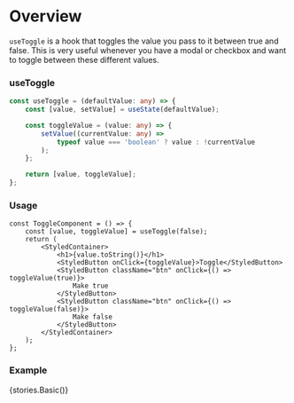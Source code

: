 
<Meta title="Hooks/Docs/useToggle" component={ToggleComponent} />

# Overview

`useToggle` is a hook that toggles the value you pass to it between true and false. This is very useful whenever you have a modal or checkbox and want to toggle between these different values.

### useToggle

```ts
const useToggle = (defaultValue: any) => {
    const [value, setValue] = useState(defaultValue);

    const toggleValue = (value: any) => {
        setValue((currentValue: any) =>
            typeof value === 'boolean' ? value : !currentValue
        );
    };

    return [value, toggleValue];
};
```

### Usage

```tsx
const ToggleComponent = () => {
    const [value, toggleValue] = useToggle(false);
    return (
        <StyledContainer>
            <h1>{value.toString()}</h1>
            <StyledButton onClick={toggleValue}>Toggle</StyledButton>
            <StyledButton className="btn" onClick={() => toggleValue(true)}>
                Make true
            </StyledButton>
            <StyledButton className="btn" onClick={() => toggleValue(false)}>
                Make false
            </StyledButton>
        </StyledContainer>
    );
};
```

### Example

<Preview>
    <Story name="useToggle">{stories.Basic()}</Story>
</Preview>
